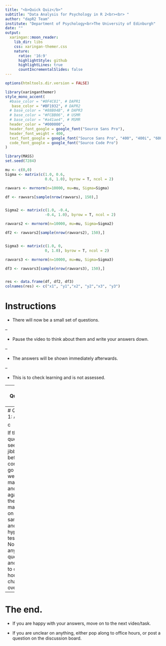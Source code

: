 ```yaml
---
title: "<b>Quick Quiz</b>"
subtitle: "Data Analysis for Psychology in R 2<br><br> "
author: "dapR2 Team"
institute: "Department of Psychology<br>The University of Edinburgh"
date: ""
output:
  xaringan::moon_reader:
    lib_dir: libs
    css: xaringan-themer.css
    nature:
      ratio: '16:9'
      highlightStyle: github
      highlightLines: true
      countIncrementalSlides: false
---
```



```r
options(htmltools.dir.version = FALSE)
```

```r
library(xaringanthemer)
style_mono_accent(
  #base_color = "#0F4C81", # DAPR1
   base_color = "#BF1932", # DAPR2
  # base_color = "#88B04B", # DAPR3 
  # base_color = "#FCBB06", # USMR
  # base_color = "#a41ae4", # MSMR
  header_color = "#000000",
  header_font_google = google_font("Source Sans Pro"),
  header_font_weight = 400,
  text_font_google = google_font("Source Sans Pro", "400", "400i", "600", "600i"),
  code_font_google = google_font("Source Code Pro")
)
```

```r
library(MASS)
set.seed(7284)

mu <- c(0,0)
Sigma <- matrix(c(1.0, 0.6,
                  0.6, 1.0), byrow = T, ncol = 2)

rawvars <- mvrnorm(n=10000, mu=mu, Sigma=Sigma)

df <- rawvars[sample(nrow(rawvars), 150),]


Sigma2 <- matrix(c(1.0, -0.4,
                  -0.4, 1.0), byrow = T, ncol = 2)

rawvars2 <- mvrnorm(n=10000, mu=mu, Sigma=Sigma2)

df2 <- rawvars2[sample(nrow(rawvars2), 150),]


Sigma3 <- matrix(c(1.0, 0,
                  0, 1.0), byrow = T, ncol = 2)

rawvars3 <- mvrnorm(n=10000, mu=mu, Sigma=Sigma3)

df3 <- rawvars3[sample(nrow(rawvars3), 150),]


res <- data.frame(df, df2, df3)
colnames(res) <- c("x1", "y1","x2", "y2","x3", "y3")
```


# Instructions
+ There will now be a small set of questions. 

--

+ Pause the video to think about them and write your answers down. 

--

+ The answers will be shown immediately afterwards.

--

+ This is to check learning and is not assessed.

---
# Question 1

What is the standard error?

a. variance of the normal distribution

b. standard deviation of the predictor

c. standard deviation of the sampling distribution

d. variance of the sampling distribution



---
# Question 1: Answer

c


If this questions seems like jibberish, before continuing, go back to week 1 materials and look again at the recap material on sampling and hypothesis testing. Note down any questions, and come to office hours to chat them over.


---
# The end.

+ If you are happy with your answers, move on to the next video/task.

+ If you are unclear on anything, either pop along to office hours, or post a question on the discussion board. 